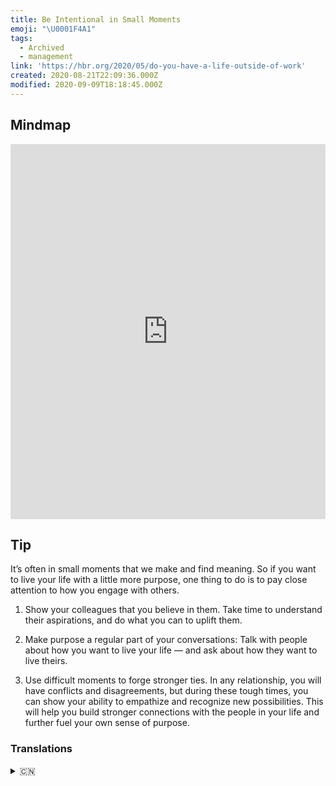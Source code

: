```yaml
---
title: Be Intentional in Small Moments
emoji: "\U0001F4A1"
tags:
  - Archived
  - management
link: 'https://hbr.org/2020/05/do-you-have-a-life-outside-of-work'
created: 2020-08-21T22:09:36.000Z
modified: 2020-09-09T18:18:45.000Z
---
```


## Mindmap

<iframe
  height="600"
  style="width: 100%;"
  scrolling="no"
  title="mindmap"
  src="https://gitmind.com/app/doc/ec8996536f8268667ca27db8a076ad50"
  frameborder="no"
  allowtransparency="true"
  allowfullscreen="true"
></iframe>

## Tip

It’s often in small moments that we make and find meaning. So if you want to live your life with a little more purpose, <Box>one thing to do is to pay close attention to how you engage with others</Box>.

1. <Highlight>Show your colleagues that you believe in them</Highlight>. Take
   time to understand their aspirations, and do what you can to uplift them.

2. <Highlight>Make purpose a regular part of your conversations</Highlight>:
   Talk with people about how you want to live your life — and ask about how
   they want to live theirs.

3. <Highlight>Use difficult moments to forge stronger ties</Highlight>. In any
   relationship, you will have conflicts and disagreements, but during these
   tough times, you can show your ability to empathize and recognize new
   possibilities. This will help you build stronger connections with the people
   in your life and further fuel your own sense of purpose.

### Translations

<details>
   <summary>🇨🇳</summary>
在小事上谨慎

通常，我们在无关紧要的时刻会创造并发现意义。想要让自己的生活更有意义，有一件事可以做，那就是密切关注自己是如何与他人相处的。

1. 让你的同事知道你信任他们。花点时间去了解他们的愿望，并尽你所能去帮助他们。

2. 让对话更有目的性。和别人讨论你想过怎样的生活--并询问他们想过怎样的生活。

3. 利用困难时期加强彼此之间的联系。你与他人之间的冲突和分歧是任何关系都不可避免的。但是，在这些困难的时期，你可以展示你的同理心， 并认识新可能性。这样可以帮助你和生活中的人建立更紧密的联系，并进一步激发你的目标感。

</details>
